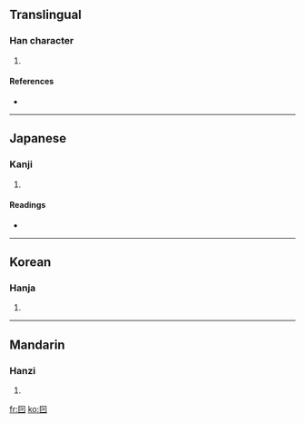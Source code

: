 {{also|因}}
==Translingual==

===Han character===
{{Han char|rn=31|rad=囗|as=02|sn=5|four=|canj=田尸 (WS)}}

# {{defn|Han|sort=囗02}}

====References====
* {{Han ref|kx=0216.180|dkj=04678|dj=0439.180|hdz=10711.010|uh=56D9|ud=22233}}

----

==Japanese==

===Kanji===
{{ja-kanji|grade=|rs=囗02}}

# {{defn|Japanese}}

====Readings====
* {{ja-readings|on=[[いん]] (in)|kun=[[よる]] (yoru)}}

----

==Korean==

===Hanja===
{{ko-hanja|hangeul=인|rv=in|mr=in}}

# {{defn|Korean}}

----

==Mandarin==

===Hanzi===
{{cmn-hanzi|pin=[[yīn]] ([[yin1]])|wg=yin<sup>1</sup>}}

# {{defn|Mandarin}}

[[fr:囙]]
[[ko:囙]]